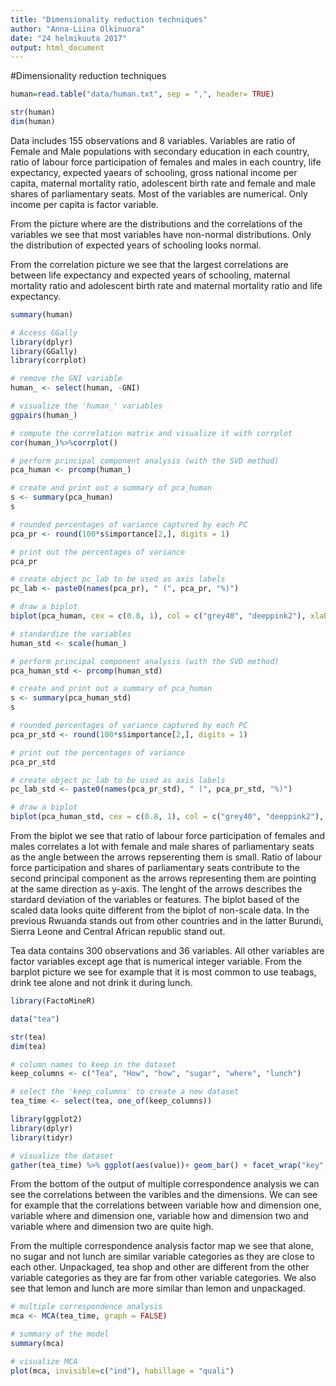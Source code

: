 ```yaml
---
title: "Dimensionality reduction techniques"
author: "Anna-Liina Olkinuora"
date: "24 helmikuuta 2017"
output: html_document
---
```


#Dimensionality reduction techniques

```r
human=read.table("data/human.txt", sep = ",", header= TRUE)

str(human)
dim(human)

```
Data includes 155 observations and 8 variables. Variables are ratio of Female and Male populations with secondary education in each country, ratio of labour force participation of females and males in each country, life expectancy, expected yaears of schooling, gross national income per capita, maternal mortality ratio, adolescent birth rate and female and male shares of parliamentary seats. Most of the variables are numerical. Only income per capita is factor variable.

From the picture where are the distributions and the correlations of the variables we see that most variables have non-normal distributions. Only the distribution of expected years of schooling looks normal.

From the correlation picture we see that the largest correlations are between life expectancy and expected years of schooling, maternal mortality ratio and adolescent birth rate and maternal mortality ratio and life expectancy.

```r
summary(human)

# Access GGally
library(dplyr)
library(GGally)
library(corrplot)

# remove the GNI variable
human_ <- select(human, -GNI)

# visualize the 'human_' variables
ggpairs(human_)

# compute the correlation matrix and visualize it with corrplot
cor(human_)%>%corrplot()

```
```r
# perform principal component analysis (with the SVD method)
pca_human <- prcomp(human_)

# create and print out a summary of pca_human
s <- summary(pca_human)
s

# rounded percentages of variance captured by each PC
pca_pr <- round(100*s$importance[2,], digits = 1) 

# print out the percentages of variance
pca_pr

# create object pc_lab to be used as axis labels
pc_lab <- paste0(names(pca_pr), " (", pca_pr, "%)")

# draw a biplot
biplot(pca_human, cex = c(0.8, 1), col = c("grey40", "deeppink2"), xlab = pc_lab[1], ylab = pc_lab[2], sub="Burundi, Sierra Leone and Central African rebublic stand out from others")


```
```r
# standardize the variables
human_std <- scale(human_)

# perform principal component analysis (with the SVD method)
pca_human_std <- prcomp(human_std)

# create and print out a summary of pca_human
s <- summary(pca_human_std)
s

# rounded percentages of variance captured by each PC
pca_pr_std <- round(100*s$importance[2,], digits = 1) 

# print out the percentages of variance
pca_pr_std

# create object pc_lab to be used as axis labels
pc_lab_std <- paste0(names(pca_pr_std), " (", pca_pr_std, "%)")

# draw a biplot
biplot(pca_human_std, cex = c(0.8, 1), col = c("grey40", "deeppink2"), xlab = pc_lab_std[1], ylab = pc_lab_std[2], sub="LaboFM and Parli contribute to the second principal component")

```
From the biplot we see that ratio of labour force participation of females and males correlates a lot with female and male shares of parliamentary seats as the angle between the arrows repserenting them is small. Ratio of labour force participation and shares of parliamentary seats contribute to the second principal component as the arrows representing them are pointing at the same direction as y-axis. The lenght of the arrows describes the stardard deviation of the variables or features.
  The biplot based of the scaled data looks quite different from the biplot of non-scale data. In the previous Rwuanda stands out from other countries and in the latter Burundi, Sierra Leone and Central African republic stand out.

Tea data contains 300 observations and 36 variables. All other variables are factor variables except age that is numerical integer variable. From the barplot picture we see for example that it is most common to use teabags, drink tee alone and not drink it during lunch.
```r
library(FactoMineR)

data("tea")

str(tea)
dim(tea)

# column names to keep in the dataset
keep_columns <- c("Tea", "How", "how", "sugar", "where", "lunch")

# select the 'keep_columns' to create a new dataset
tea_time <- select(tea, one_of(keep_columns))

library(ggplot2)
library(dplyr)
library(tidyr)

# visualize the dataset
gather(tea_time) %>% ggplot(aes(value))+ geom_bar() + facet_wrap("key", scales = "free") + theme(axis.text.x = element_text(angle = 45, hjust = 1, size = 8))


```
From the bottom of the output of multiple correspondence analysis we can see the correlations between the varibles and the dimensions. We can see for example that the correlations between variable how and dimension one, variable where and dimension one, variable how and dimension two and variable where and dimension two are quite high. 

From the multiple correspondence analysis factor map we see that alone, no sugar and not lunch are similar variable categories as they are close to each other. Unpackaged, tea shop and other are different from the other variable categories as they are far from other variable categories. We also see that lemon and lunch are more similar than lemon and unpackaged.
```r
# multiple correspondence analysis
mca <- MCA(tea_time, graph = FALSE)

# summary of the model
summary(mca)

# visualize MCA
plot(mca, invisible=c("ind"), habillage = "quali")

```
